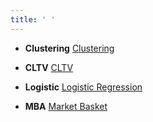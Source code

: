 ```yaml
---
title: ' '
---
```

<link rel="stylesheet" href="styles.css" type="text/css">


<ul>
<li>
<p><strong>Clustering</strong> <a href="Clustering.html" target="_blank" rel="noopener">Clustering </a>  </p>
</li>
</ul>
<ul>
<li>
<p><strong>CLTV</strong> <a href="CLTV.html" target="_blank" rel="noopener">CLTV</a>  </p>
</li>
</ul>

<ul>
<li>
<p><strong>Logistic</strong> <a href="Logistic.html" target="_blank" rel="noopener">Logistic Regression</a>  </p>
</li>
</ul>

<ul>
<li>
<p><strong>MBA</strong> <a href="mba.html" target="_blank" rel="noopener">Market Basket</a>  </p>
</li>
</ul>
